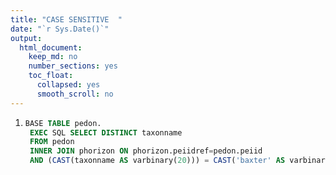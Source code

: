 ```yaml
---
title: "CASE SENSITIVE  "
date: "`r Sys.Date()`"
output:
  html_document:
    keep_md: no
    number_sections: yes
    toc_float:
      collapsed: yes
      smooth_scroll: no
---
```


1. ```SQL 
BASE TABLE pedon.
 EXEC SQL SELECT DISTINCT taxonname
 FROM pedon
 INNER JOIN phorizon ON phorizon.peiidref=pedon.peiid
 AND (CAST(taxonname AS varbinary(20))) = CAST('baxter' AS varbinary(20));. 
 ```
